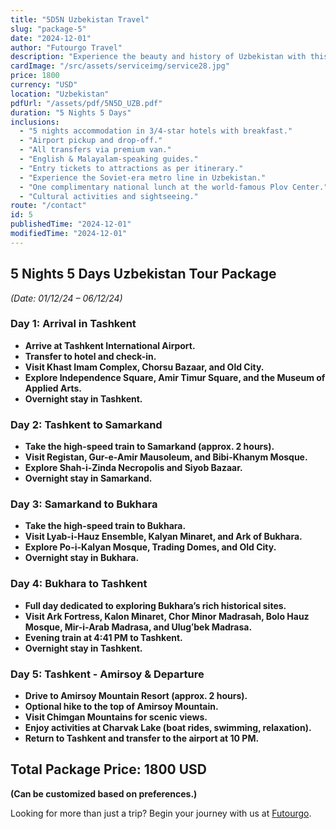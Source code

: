 ```yaml
---
title: "5D5N Uzbekistan Travel"
slug: "package-5"
date: "2024-12-01"
author: "Futourgo Travel"
description: "Experience the beauty and history of Uzbekistan with this 5-night, 5-day travel package. Visit Tashkent, Samarkand, Bukhara, and more."
cardImage: "/src/assets/serviceimg/service28.jpg"
price: 1800
currency: "USD"
location: "Uzbekistan"
pdfUrl: "/assets/pdf/5N5D_UZB.pdf"
duration: "5 Nights 5 Days"
inclusions:
  - "5 nights accommodation in 3/4-star hotels with breakfast."
  - "Airport pickup and drop-off."
  - "All transfers via premium van."
  - "English & Malayalam-speaking guides."
  - "Entry tickets to attractions as per itinerary."
  - "Experience the Soviet-era metro line in Uzbekistan."
  - "One complimentary national lunch at the world-famous Plov Center."
  - "Cultural activities and sightseeing."
route: "/contact"
id: 5
publishedTime: "2024-12-01"
modifiedTime: "2024-12-01"
---
```


## 5 Nights 5 Days Uzbekistan Tour Package  
*(Date: 01/12/24 – 06/12/24)*  

### Day 1: Arrival in Tashkent  
- **Arrive at Tashkent International Airport.**  
- **Transfer to hotel and check-in.**  
- **Visit Khast Imam Complex, Chorsu Bazaar, and Old City.**  
- **Explore Independence Square, Amir Timur Square, and the Museum of Applied Arts.**  
- **Overnight stay in Tashkent.**  

### Day 2: Tashkent to Samarkand  
- **Take the high-speed train to Samarkand (approx. 2 hours).**  
- **Visit Registan, Gur-e-Amir Mausoleum, and Bibi-Khanym Mosque.**  
- **Explore Shah-i-Zinda Necropolis and Siyob Bazaar.**  
- **Overnight stay in Samarkand.**  

### Day 3: Samarkand to Bukhara  
- **Take the high-speed train to Bukhara.**  
- **Visit Lyab-i-Hauz Ensemble, Kalyan Minaret, and Ark of Bukhara.**  
- **Explore Po-i-Kalyan Mosque, Trading Domes, and Old City.**  
- **Overnight stay in Bukhara.**  

### Day 4: Bukhara to Tashkent  
- **Full day dedicated to exploring Bukhara’s rich historical sites.**  
- **Visit Ark Fortress, Kalon Minaret, Chor Minor Madrasah, Bolo Hauz Mosque, Mir-i-Arab Madrasa, and Ulugʻbek Madrasa.**  
- **Evening train at 4:41 PM to Tashkent.**  
- **Overnight stay in Tashkent.**  

### Day 5: Tashkent - Amirsoy & Departure  
- **Drive to Amirsoy Mountain Resort (approx. 2 hours).**  
- **Optional hike to the top of Amirsoy Mountain.**  
- **Visit Chimgan Mountains for scenic views.**  
- **Enjoy activities at Charvak Lake (boat rides, swimming, relaxation).**  
- **Return to Tashkent and transfer to the airport at 10 PM.**  

## Total Package Price: 1800 USD  
**(Can be customized based on preferences.)**  

Looking for more than just a trip? Begin your journey with us at [Futourgo](https://www.futourgo.com).
